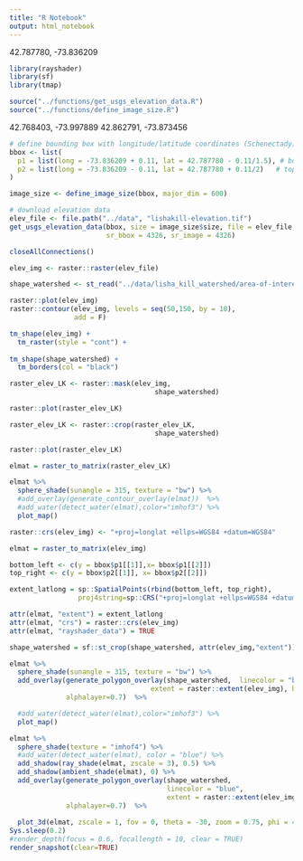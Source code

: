 ```yaml
---
title: "R Notebook"
output: html_notebook
---
```


42.787780, -73.836209


```r
library(rayshader)
library(sf)
library(tmap)
```



```r
source("../functions/get_usgs_elevation_data.R")
source("../functions/define_image_size.R")

```


42.768403, -73.997889
42.862791, -73.873456
```r
# define bounding box with longitude/latitude coordinates (Schenectady)
bbox <- list(
  p1 = list(long = -73.836209 + 0.11, lat = 42.787780 - 0.11/1.5), # bottom-left
  p2 = list(long = -73.836209 - 0.11, lat = 42.787780 + 0.11/2)   # top-right
)
```


```r
image_size <- define_image_size(bbox, major_dim = 600)
```


```r
# download elevation data
elev_file <- file.path("../data", "lishakill-elevation.tif")
get_usgs_elevation_data(bbox, size = image_size$size, file = elev_file,
                        sr_bbox = 4326, sr_image = 4326)

closeAllConnections()
```


```r
elev_img <- raster::raster(elev_file)
```



```r
shape_watershed <- st_read("../data/lisha_kill_watershed/area-of-interest.shp", stringsAsFactors = FALSE)

```



```r
raster::plot(elev_img)
raster::contour(elev_img, levels = seq(50,150, by = 10), 
                add = F)
```




```r
tm_shape(elev_img) +
  tm_raster(style = "cont") +
  
tm_shape(shape_watershed) +
  tm_borders(col = "black")
```

```r
raster_elev_LK <- raster::mask(elev_img,
                                    shape_watershed)
```

```r
raster::plot(raster_elev_LK)
```



```r
raster_elev_LK <- raster::crop(raster_elev_LK,
                                    shape_watershed)
```




```r
raster::plot(raster_elev_LK)
```





```r
elmat = raster_to_matrix(raster_elev_LK)
```



```r
elmat %>%
  sphere_shade(sunangle = 315, texture = "bw") %>%
  #add_overlay(generate_contour_overlay(elmat))  %>%
  #add_water(detect_water(elmat),color="imhof3") %>%
  plot_map()
```






```r
raster::crs(elev_img) <- "+proj=longlat +ellps=WGS84 +datum=WGS84"
```

```r
elmat = raster_to_matrix(elev_img)
```


```r
bottom_left <- c(y = bbox$p1[[1]],x= bbox$p1[[2]])
top_right <- c(y = bbox$p2[[1]], x= bbox$p2[[2]])
```



```r
extent_latlong = sp::SpatialPoints(rbind(bottom_left, top_right), 
                 proj4string=sp::CRS("+proj=longlat +ellps=WGS84 +datum=WGS84"))
```





```r
attr(elmat, "extent") = extent_latlong
attr(elmat, "crs") = raster::crs(elev_img)
attr(elmat, "rayshader_data") = TRUE
```

```r
shape_watershed = sf::st_crop(shape_watershed, attr(elev_img,"extent"))
```


```r
elmat %>%
  sphere_shade(sunangle = 315, texture = "bw") %>%
  add_overlay(generate_polygon_overlay(shape_watershed,  linecolor = "blue",
                                   extent = raster::extent(elev_img), heightmap = elmat),
              alphalayer=0.7)  %>%

  #add_water(detect_water(elmat),color="imhof3") %>%
  plot_map()
```

```r
elmat %>%
  sphere_shade(texture = "imhof4") %>%
  #add_water(detect_water(elmat), color = "blue") %>%
  add_shadow(ray_shade(elmat, zscale = 3), 0.5) %>%
  add_shadow(ambient_shade(elmat), 0) %>%
  add_overlay(generate_polygon_overlay(shape_watershed,  
                                       linecolor = "blue",
                                       extent = raster::extent(elev_img), heightmap = elmat),   
              alphalayer=0.7)  %>%
  
  plot_3d(elmat, zscale = 1, fov = 0, theta = -30, zoom = 0.75, phi = 45, windowsize = c(1000, 800))
Sys.sleep(0.2)
#render_depth(focus = 0.6, focallength = 10, clear = TRUE)
render_snapshot(clear=TRUE)
```



